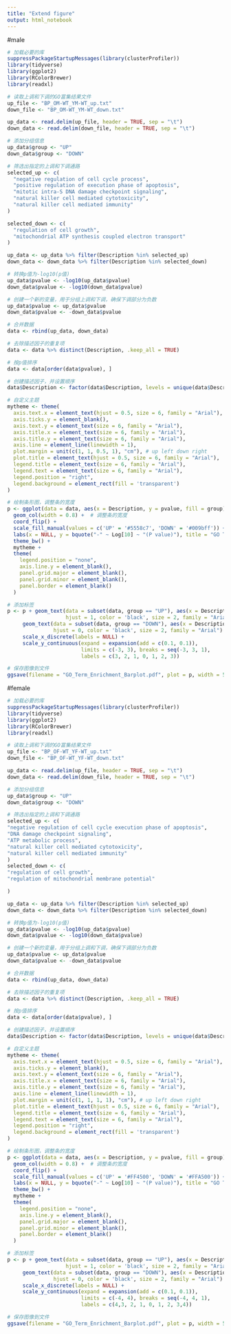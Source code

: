 ```yaml
---
title: "Extend figure"
output: html_notebook
---
```


#male
  
```r
# 加载必要的库
suppressPackageStartupMessages(library(clusterProfiler))
library(tidyverse)
library(ggplot2)
library(RColorBrewer)
library(readxl)

# 读取上调和下调的GO富集结果文件
up_file <- "BP_OM-WT_YM-WT_up.txt"
down_file <- "BP_OM-WT_YM-WT_down.txt"

up_data <- read.delim(up_file, header = TRUE, sep = "\t")
down_data <- read.delim(down_file, header = TRUE, sep = "\t")

# 添加分组信息
up_data$group <- "UP"
down_data$group <- "DOWN"

# 筛选出指定的上调和下调通路
selected_up <- c(
  "negative regulation of cell cycle process",
  "positive regulation of execution phase of apoptosis",
  "mitotic intra-S DNA damage checkpoint signaling",
  "natural killer cell mediated cytotoxicity",
  "natural killer cell mediated immunity"
)

selected_down <- c(
  "regulation of cell growth",
  "mitochondrial ATP synthesis coupled electron transport"
)

up_data <- up_data %>% filter(Description %in% selected_up)
down_data <- down_data %>% filter(Description %in% selected_down)

# 转换p值为-log10(p值)
up_data$pvalue <- -log10(up_data$pvalue)
down_data$pvalue <- -log10(down_data$pvalue)

# 创建一个新的变量，用于分组上调和下调，确保下调部分为负数
up_data$pvalue <- up_data$pvalue
down_data$pvalue <- -down_data$pvalue

# 合并数据
data <- rbind(up_data, down_data)

# 去除描述因子的重复项
data <- data %>% distinct(Description, .keep_all = TRUE)

# 按p值排序
data <- data[order(data$pvalue), ]

# 创建描述因子，并设置顺序
data$Description <- factor(data$Description, levels = unique(data$Description))

# 自定义主题
mytheme <- theme(
  axis.text.x = element_text(hjust = 0.5, size = 6, family = "Arial"),
  axis.ticks.y = element_blank(),
  axis.text.y = element_text(size = 6, family = "Arial"),
  axis.title.x = element_text(size = 6, family = "Arial"),
  axis.title.y = element_text(size = 6, family = "Arial"),
  axis.line = element_line(linewidth = 1),
  plot.margin = unit(c(1, 1, 0.5, 1), "cm"), # up left down right
  plot.title = element_text(hjust = 0.5, size = 6, family = "Arial"),
  legend.title = element_text(size = 6, family = "Arial"),
  legend.text = element_text(size = 6, family = "Arial"),
  legend.position = "right",
  legend.background = element_rect(fill = 'transparent')
)

# 绘制条形图，调整条的宽度
p <- ggplot(data = data, aes(x = Description, y = pvalue, fill = group)) +
  geom_col(width = 0.8) +  # 调整条的宽度
  coord_flip() +
  scale_fill_manual(values = c('UP' = '#5558c7', 'DOWN' = '#009bff')) +
  labs(x = NULL, y = bquote("-" ~ Log[10] ~ "(P value)"), title = "GO Term Enrichment") +
  theme_bw() +
  mytheme +
  theme(
    legend.position = "none",
    axis.line.y = element_blank(),
    panel.grid.major = element_blank(),
    panel.grid.minor = element_blank(),
    panel.border = element_blank()
  )

# 添加标签
p <- p + geom_text(data = subset(data, group == "UP"), aes(x = Description, y = -0.1, label = Description),
                   hjust = 1, color = 'black', size = 2, family = "Arial") +
     geom_text(data = subset(data, group == "DOWN"), aes(x = Description, y = 0.1, label = Description),
               hjust = 0, color = 'black', size = 2, family = "Arial") +
     scale_x_discrete(labels = NULL) +
     scale_y_continuous(expand = expansion(add = c(0.1, 0.1)),
                        limits = c(-3, 3), breaks = seq(-3, 3, 1),
                        labels = c(3, 2, 1, 0, 1, 2, 3))

# 保存图像到文件
ggsave(filename = "GO_Term_Enrichment_Barplot.pdf", plot = p, width = 5, height = 4)  # 调整高度为 4

```

#female
```r
# 加载必要的库
suppressPackageStartupMessages(library(clusterProfiler))
library(tidyverse)
library(ggplot2)
library(RColorBrewer)
library(readxl)

# 读取上调和下调的GO富集结果文件
up_file <- "BP_OF-WT_YF-WT_up.txt"
down_file <- "BP_OF-WT_YF-WT_down.txt"

up_data <- read.delim(up_file, header = TRUE, sep = "\t")
down_data <- read.delim(down_file, header = TRUE, sep = "\t")

# 添加分组信息
up_data$group <- "UP"
down_data$group <- "DOWN"

# 筛选出指定的上调和下调通路
selected_up <- c(
"negative regulation of cell cycle execution phase of apoptosis",
"DNA damage checkpoint signaling",
"ATP metabolic process",
"natural killer cell mediated cytotoxicity",
"natural killer cell mediated immunity"
)
selected_down <- c(
"regulation of cell growth",
"regulation of mitochondrial membrane potential"

)

up_data <- up_data %>% filter(Description %in% selected_up)
down_data <- down_data %>% filter(Description %in% selected_down)

# 转换p值为-log10(p值)
up_data$pvalue <- -log10(up_data$pvalue)
down_data$pvalue <- -log10(down_data$pvalue)

# 创建一个新的变量，用于分组上调和下调，确保下调部分为负数
up_data$pvalue <- up_data$pvalue
down_data$pvalue <- -down_data$pvalue

# 合并数据
data <- rbind(up_data, down_data)

# 去除描述因子的重复项
data <- data %>% distinct(Description, .keep_all = TRUE)

# 按p值排序
data <- data[order(data$pvalue), ]

# 创建描述因子，并设置顺序
data$Description <- factor(data$Description, levels = unique(data$Description))

# 自定义主题
mytheme <- theme(
  axis.text.x = element_text(hjust = 0.5, size = 6, family = "Arial"),
  axis.ticks.y = element_blank(),
  axis.text.y = element_text(size = 6, family = "Arial"),
  axis.title.x = element_text(size = 6, family = "Arial"),
  axis.title.y = element_text(size = 6, family = "Arial"),
  axis.line = element_line(linewidth = 1),
  plot.margin = unit(c(1, 1, 1, 1), "cm"), # up left down right
  plot.title = element_text(hjust = 0.5, size = 6, family = "Arial"),
  legend.title = element_text(size = 6, family = "Arial"),
  legend.text = element_text(size = 6, family = "Arial"),
  legend.position = "right",
  legend.background = element_rect(fill = 'transparent')
)

# 绘制条形图，调整条的宽度
p <- ggplot(data = data, aes(x = Description, y = pvalue, fill = group)) +
  geom_col(width = 0.8) +  # 调整条的宽度
  coord_flip() +
  scale_fill_manual(values = c('UP' = '#FF4500', 'DOWN' = '#FFA500')) +
  labs(x = NULL, y = bquote("-" ~ Log[10] ~ "(P value)"), title = "GO Term Enrichment") +
  theme_bw() +
  mytheme +
  theme(
    legend.position = "none",
    axis.line.y = element_blank(),
    panel.grid.major = element_blank(),
    panel.grid.minor = element_blank(),
    panel.border = element_blank()
  )

# 添加标签
p <- p + geom_text(data = subset(data, group == "UP"), aes(x = Description, y = -0.1, label = Description),
                   hjust = 1, color = 'black', size = 2, family = "Arial") +
     geom_text(data = subset(data, group == "DOWN"), aes(x = Description, y = 0.1, label = Description),
               hjust = 0, color = 'black', size = 2, family = "Arial") +
     scale_x_discrete(labels = NULL) +
     scale_y_continuous(expand = expansion(add = c(0.1, 0.1)),
                        limits = c(-4, 4), breaks = seq(-4, 4, 1),
                        labels = c(4,3, 2, 1, 0, 1, 2, 3,4))

# 保存图像到文件
ggsave(filename = "GO_Term_Enrichment_Barplot.pdf", plot = p, width = 5, height = 3)  # 调整高度为 4

```

